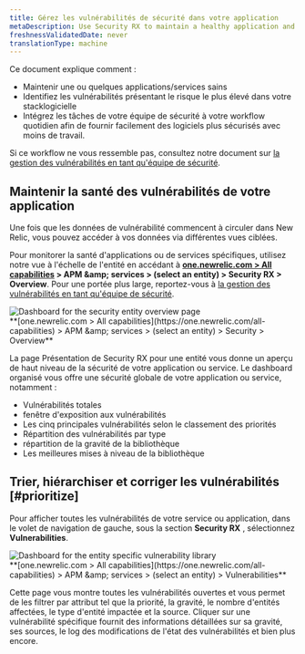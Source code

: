 ```yaml
---
title: Gérez les vulnérabilités de sécurité dans votre application
metaDescription: Use Security RX to maintain a healthy application and remediate vulnerabilities as a developer.
freshnessValidatedDate: never
translationType: machine
---
```


Ce document explique comment :

* Maintenir une ou quelques applications/services sains
* Identifiez les vulnérabilités présentant le risque le plus élevé dans votre stacklogicielle
* Intégrez les tâches de votre équipe de sécurité à votre workflow quotidien afin de fournir facilement des logiciels plus sécurisés avec moins de travail.

Si ce workflow ne vous ressemble pas, consultez notre document sur [la gestion des vulnérabilités en tant qu&apos;équipe de sécurité](/docs/vulnerability-management/security-workflow).

## Maintenir la santé des vulnérabilités de votre application

Une fois que les données de vulnérabilité commencent à circuler dans New Relic, vous pouvez accéder à vos données via différentes vues ciblées.

Pour monitorer la santé d&apos;applications ou de services spécifiques, utilisez notre vue à l&apos;échelle de l&apos;entité en accédant à <DNT>**[one.newrelic.com &gt; All capabilities](https://one.newrelic.com/all-capabilities) &gt; APM &amp;amp; services &gt; (select an entity) &gt; Security RX &gt; Overview**</DNT>. Pour une portée plus large, reportez-vous à [la gestion des vulnérabilités en tant qu&apos;équipe de sécurité](/docs/vulnerability-management/security-workflow).

<img title="Entity overview" alt="Dashboard for the security entity overview page" src="/images/security_screenshot-entity_security-overview.webp" />

<figcaption>
  <DNT>
    **[one.newrelic.com &gt; All capabilities](https://one.newrelic.com/all-capabilities) &gt; APM &amp;amp; services &gt; (select an entity) &gt; Security &gt; Overview**
  </DNT>
</figcaption>

La page Présentation de Security RX pour une entité vous donne un aperçu de haut niveau de la sécurité de votre application ou service. Le dashboard organisé vous offre une sécurité globale de votre application ou service, notamment :

* Vulnérabilités totales
* fenêtre d&apos;exposition aux vulnérabilités
* Les cinq principales vulnérabilités selon le classement des priorités
* Répartition des vulnérabilités par type
* répartition de la gravité de la bibliothèque
* Les meilleures mises à niveau de la bibliothèque

## Trier, hiérarchiser et corriger les vulnérabilités [#prioritize]

Pour afficher toutes les vulnérabilités de votre service ou application, dans le volet de navigation de gauche, sous la section **Security RX** , sélectionnez <DNT>**Vulnerabilities**</DNT>.

<img title="Vulnerability library" alt="Dashboard for the entity specific vulnerability library" src="/images/vulnLibrary.webp" />

<figcaption>
  <DNT>
    **[one.newrelic.com &gt; All capabilities](https://one.newrelic.com/all-capabilities) &gt; APM &amp;amp; services &gt; (select an entity) &gt; Vulnerabilities**
  </DNT>
</figcaption>

Cette page vous montre toutes les vulnérabilités ouvertes et vous permet de les filtrer par attribut tel que la priorité, la gravité, le nombre d&apos;entités affectées, le type d&apos;entité impactée et la source. Cliquer sur une vulnérabilité spécifique fournit des informations détaillées sur sa gravité, ses sources, le log des modifications de l&apos;état des vulnérabilités et bien plus encore.
